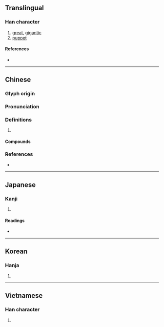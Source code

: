 {{character info/new}}
==Translingual==

===Han character===
{{Han char|rn=9|rad=人|as=10|sn=12|four=26213|canj=OHUI|ids=⿰亻鬼}}

# [[great]], [[gigantic]]
# [[puppet]]

====References====
* {{Han ref|kx=0112.080|dkj=00928|hdz=10192.080|uh=5080|ud=20608|bh=B3C8|bd=46024}}

----

==Chinese==
{{zh-forms}}

===Glyph origin===
{{Han etym}}

===Pronunciation===
{{zh-pron
|m=kuǐ,guǐ
|c=faai3,gwai1
|mn=ml:khúi/ka
|mn_note=ka - 嘉 is used in the Mainland
|mc=y
|oc=y
|cat=
}}

===Definitions===
{{zh-hanzi}}

# {{zh-only|傀儡|傀然}}

====Compounds====
{{zh-der|傀偉|傀儡|傀儡家庭|傀儡戲|傀儡政權|傀然|懸絲傀儡|文樂傀儡|線抽傀儡|肉傀儡|藥發傀儡|跳傀儡}}

===References===
* {{R:yue:Hanzi}}

----

==Japanese==

===Kanji===
{{ja-kanji|grade=|rs=人10}}

# {{defn|lang=ja|sort=人10}}

====Readings====
* {{ja-readings
|goon=け<くゑ
|kanon=かい<くわい
|kun=お.おき-い}}

----

==Korean==

===Hanja===
{{ko-hanja|hangeul=괴|rv=goe|mr=koe}}

# {{defn|lang=ko|sort=人10}}

----

==Vietnamese==

===Han character===
{{vi-hantu|[[khôi]], [[khổi]], [[ngội]], [[ổi]]|rs=人10}}

# {{defn|lang=vi|sort=人10}}